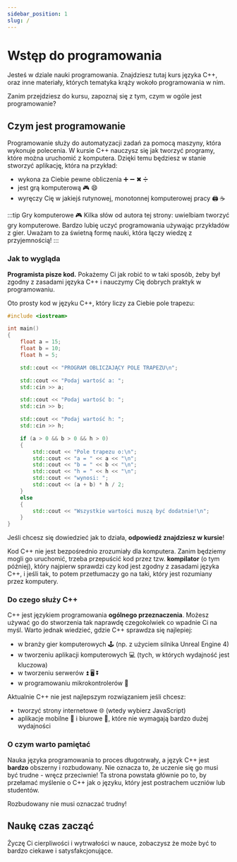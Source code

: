 ```yaml
---
sidebar_position: 1
slug: /
---
```


# Wstęp do programowania


Jesteś w dziale nauki programowania. Znajdziesz tutaj kurs języka C++, oraz inne materiały,
których tematyka krąży wokoło programowania w nim.

Zanim przejdziesz do kursu, zapoznaj się z tym, czym w ogóle jest programowanie?

## Czym jest programowanie

Programowanie służy do automatyzacji zadań za pomocą maszyny, która wykonuje polecenia.
W kursie C++ nauczysz się jak tworzyć programy, które można uruchomić z komputera.
Dzięki temu będziesz w stanie stworzyć aplikację, która na przykład:

- wykona za Ciebie pewne obliczenia ➕ ➖ ✖ ➗
- jest grą komputerową 🎮 😄
- wyręczy Cię w jakiejś rutynowej, monotonnej komputerowej pracy 🖨 ☕

:::tip Gry komputerowe 🎮
Kilka słów od autora tej strony: uwielbiam tworzyć gry komputerowe. Bardzo lubię uczyć programowania
używając przykładów z gier. Uważam to za świetną formę nauki, która łączy wiedzę z przyjemnością! 
:::

### Jak to wygląda

**Programista pisze kod.** Pokażemy Ci jak robić to w taki sposób, żeby był zgodny
z zasadami języka C++ i nauczymy Cię dobrych praktyk w programowaniu.

Oto prosty kod w języku C++, który liczy za Ciebie pole trapezu:

<CustomCodeBlock lineNumbers maxLines={15} withTitle resizable>

```cpp title="main.cpp"
#include <iostream>

int main()
{
	float a = 15;
	float b = 10;
	float h = 5;

	std::cout << "PROGRAM OBLICZAJĄCY POLE TRAPEZU\n";

	std::cout << "Podaj wartość a: ";
	std::cin >> a;

	std::cout << "Podaj wartość b: ";
	std::cin >> b;

	std::cout << "Podaj wartość h: ";
	std::cin >> h;

	if (a > 0 && b > 0 && h > 0)
	{
		std::cout << "Pole trapezu o:\n";
		std::cout << "a = " << a << "\n";
		std::cout << "b = " << b << "\n";
		std::cout << "h = " << h << "\n";
		std::cout << "wynosi: ";
		std::cout << (a + b) * h / 2;
	}
	else
	{
		std::cout << "Wszystkie wartości muszą być dodatnie!\n";
	}
}
```

</CustomCodeBlock>

Jeśli chcesz się dowiedzieć jak to działa, **odpowiedź znajdziesz w kursie**!

Kod C++ nie jest bezpośrednio zrozumiały dla komputera. Zanim będziemy mogli go uruchomić,
trzeba przepuścić kod przez tzw. **kompilator** (o tym później), który najpierw sprawdzi
czy kod jest zgodny z zasadami języka C++, i jeśli tak, to potem przetłumaczy go na taki,
który jest rozumiany przez komputery.

### Do czego służy C++

C++ jest językiem programowania **ogólnego przeznaczenia**. Możesz używać go do stworzenia
tak naprawdę czegokolwiek co wpadnie Ci na myśl. Warto jednak wiedzieć, gdzie C++
sprawdza się najlepiej:

- w branży gier komputerowych 🕹 (np. z użyciem silnika Unreal Engine 4)
- w tworzeniu aplikacji komputerowych 💻 (tych, w których wydajność jest kluczowa)
- w tworzeniu serwerów ⏫ 🖥 ⏬
- w programowaniu mikrokontrolerów 🤖

Aktualnie C++ nie jest najlepszym rozwiązaniem jeśli chcesz:

- tworzyć strony internetowe 🌐 (wtedy wybierz JavaScript)
- aplikacje mobilne 📱 i biurowe 🏢, które nie wymagają bardzo dużej wydajności

### O czym warto pamiętać

Nauka języka programowania to proces długotrwały, a język C++ jest **bardzo** obszerny i rozbudowany.
Nie oznacza to, że uczenie się go musi być trudne - wręcz przeciwnie! Ta strona powstała głównie
po to, by przełamać myślenie o C++ jak o języku, który jest postrachem uczniów lub studentów.

Rozbudowany nie musi oznaczać trudny!

## Naukę czas zacząć

Życzę Ci cierpliwości i wytrwałości w nauce, zobaczysz że może być to bardzo ciekawe
i satysfakcjonujące.
